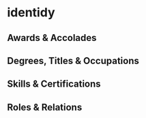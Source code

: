 # identidy

## Awards & Accolades 

## Degrees, Titles & Occupations  

## Skills & Certifications

## Roles & Relations